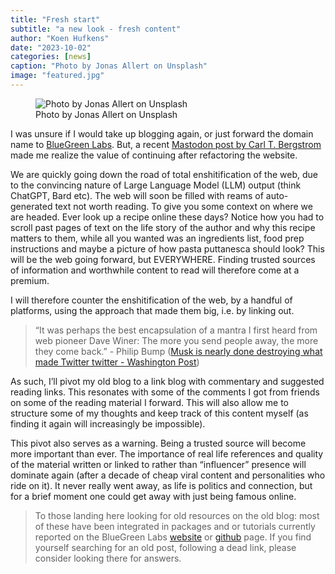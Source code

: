 ```yaml
---
title: "Fresh start"
subtitle: "a new look - fresh content"
author: "Koen Hufkens"
date: "2023-10-02"
categories: [news]
caption: "Photo by Jonas Allert on Unsplash"
image: "featured.jpg"
---
```


![Photo by Jonas Allert on Unsplash](featured.jpg){.preview-image}

I was unsure if I would take up blogging again, or just forward the domain name to [BlueGreen Labs](https://bluegreenlabs.org). But, a recent [Mastodon post by Carl T. Bergstrom](https://mastodon.social/@ct_bergstrom@fediscience.org/111197897996606862) made me realize the value of continuing after refactoring the website.

We are quickly going down the road of total enshitification of the web, due to the convincing nature of Large Language Model (LLM) output (think ChatGPT, Bard etc). The web will soon be filled with reams of auto-generated text not worth reading. To give you some context on where we are headed. Ever look up a recipe online these days? Notice how you had to scroll past pages of text on the life story of the author and why this recipe matters to them, while all you wanted was an ingredients list, food prep instructions and maybe a picture of how pasta puttanesca should look? This will be the web going forward, but EVERYWHERE. Finding trusted sources of information and worthwhile content to read will therefore come at a premium.

I will therefore counter the enshitification of the web, by a handful of platforms, using the approach that made them big, i.e. by linking out.

> "It was perhaps the best encapsulation of a mantra I first heard from web pioneer Dave Winer: The more you send people away, the more they come back." - Philip Bump ([Musk is nearly done destroying what made Twitter twitter - Washington Post](https://www.washingtonpost.com/politics/2023/10/05/musk-twitter-news/))

As such, I'll pivot my old blog to a link blog with commentary and suggested reading links. This resonates with some of the comments I got from friends on some of the reading material I forward. This will also allow me to structure some of my thoughts and keep track of this content myself (as finding it again will increasingly be impossible).

This pivot also serves as a warning. Being a trusted source will become more important than ever. The importance of real life references and quality of the material written or linked to rather than "influencer" presence will dominate again (after a decade of cheap viral content and personalities who ride on it). It never really went away, as life is politics and connection, but for a brief moment one could get away with just being famous online.

> To those landing here looking for old resources on the old blog: most of these have been integrated in packages and or tutorials currently reported on the BlueGreen Labs [website](https://bluegreenlabs.org) or [github](https://github.com/bluegreen-labs) page. If you find yourself searching for an old post, following a dead link, please consider looking there for answers.